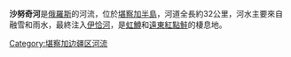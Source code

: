 '''沙努奇河'''是[[俄羅斯|俄羅斯]]的河流，位於[[堪察加半島|堪察加半島]]，河道全長約32公里，河水主要來自融雪和雨水，最終注入[[伊恰河|伊恰河]]，是[[虹鱒|虹鱒]]和[[遠東紅點鮭|遠東紅點鮭]]的棲息地。

{{Russia-geo-stub}}

[[Category:堪察加边疆区河流|Category:堪察加边疆区河流]]